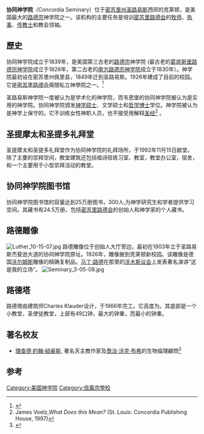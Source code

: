 {{refimprove|time=2017-01-12T18:35:11+00:00}}
{{Infobox University
|name           = 协同神学院
| image_name    = Concordia Seminary.jpg|thumb
| image_size    = 200px
| image_alt     = 
|established    = 1839
|type           = [[神学院|神学院]]
|affiliation    = [[密苏里路德会|密苏里路德会]]
|president      = Rev. Dr. Dale Meyer
|city           = 克莱顿
|state          = [[密苏里州|密苏里州]]
|country        = [[美国|美国]]
|enrollment     = 573
|faculty        = 35
|website        = [http://www.csl.edu/ www.csl.edu]
}}
'''协同神学院'''（Concordia Seminary）位于[[密苏里州|密苏里州]][[圣路易斯|圣路易斯]]西郊的克莱顿，是美国最大的[[路德宗|路德宗]]神学院之一。该机构的主要任务是培训[[密苏里路德会|密苏里路德会]]的[[牧师|牧师]]、[[执事|执事]]、[[传教士|传教士]]和教会领袖。

== 歷史 ==
协同神学院成立于1839年，是美国第三古老的[[路德宗|路德宗]]神学院 (最古老的[[葛底斯堡路德宗神学院|葛底斯堡路德宗神学院]]成立于1826年，第二古老的[[南方路德宗神学院|南方路德宗神学院]]成立于1830年）。神学院最初设在密苏里州佩里县，1849年迁到圣路易斯。1926年建成了目前的校园。它是[[密苏里路德会|密苏里路德会]]兩間私立神學院之一。<ref>{{Cite web|title=About Concordia Seminary, St. Louis|url=https://www.csl.edu/about/|work=Concordia Seminary|accessdate=2019-04-29|language=en-US|archive-date=2019-04-30|archive-url=https://web.archive.org/web/20190430032332/https://www.csl.edu/about/|dead-url=no}}</ref>

圣路易斯神学院一度被认为是学术化的神学院，而韦恩堡的协同神学院被认为是实用的神学院。协同神学院颁发[[神学硕士|神学硕士]]、文学硕士和[[哲学博士|哲学博士]]学位。神学院被认为是神学上保守的。它不训练女性神职人员，也不接受用{{le|历史-语言方法|Historical-grammatical method}}解释[[圣经|圣经]]<ref>James Voelz,''What Does this Mean?'' (St. Louis: Concordia Publishing House, 1997)</ref><!--原文是 It does not train women for ordination, and '''also promotes''' historical-grammatical[1] interpretation of the Bible，有點不太確認圣路易斯神学院是否接受历史-语言方法-->。

==圣提摩太和圣提多礼拜堂==
圣提摩太和圣提多礼拜堂作为协同神学院的礼拜场所，于1992年11月15日献堂。除了主要的崇拜空间，教堂建筑还包括唱诗班练习室、教室，教堂办公室，宿舍，和一个主要用于小型崇拜活动的教堂。

== 协同神学院图书馆==
协同神学院图书馆的容量达到25万册图书，300人,为神学研究生和学者提供学习空间。其藏书有24.5万册，包括[[密苏里路德会|密苏里路德会]]的创始人和神学家的个人藏书。

==路德雕像==
[[File:Luther_10-15-07.jpg|thumb]]
路德雕像位于创始人大厅旁边，最初在1903年立于圣路易斯杰斐逊大道的协同神学院原址。1926年，雕像搬到克莱顿新校园。该雕像是德国[[沃尔姆斯|沃尔姆斯]]雕像的精确复制品。[[马丁·路德|马丁·路德]]在那里的[[沃木斯议会|沃木斯议会]]上发表著名演讲“这是我的立场”。
[[File:Seminary_3-05-08.jpg|thumb]]

==路德塔==
路德塔由建筑师Charles Klauder设计，于1966年完工。它高度为{{convert|156|ft}}。其底部是一个小教堂，圣使徒教堂，上部有49口钟，最大的钟重{{convert|2.5|ST|kg}}，而最小的钟重{{convert|17|lb}}。

== 著名校友 ==

* [[理查德·約翰·紐豪斯|理查德·約翰·紐豪斯]], 著名天主教作家及[[喬治·沃克·布希|喬治·沃克·布希]]的生物倫理顧問<ref>{{Cite news|title=Rev. R. J. Neuhaus, Political Theologian, Dies at 72|url=https://www.nytimes.com/2009/01/09/us/09neuhaus.html|newspaper=The New York Times|date=2009-01-08|accessdate=2019-05-19|issn=0362-4331|language=en-US|first=Laurie|last=Goodstein|archive-date=2019-06-18|archive-url=https://web.archive.org/web/20190618212312/https://www.nytimes.com/2009/01/09/us/09neuhaus.html|dead-url=no}}</ref>

== 参考 ==
{{Reflist}}
{{coord|38.6382|-90.3113|type:edu_region:US-MO|display=title}}
[[Category:美国神学院|Category:美国神学院]]
[[Category:信義宗學校|Category:信義宗學校]]
